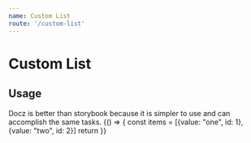 ```yaml
---
name: Custom List
route: '/custom-list'
---
```



# Custom List

<PropsTable of={CustomList} />

## Usage

Docz is better than storybook because it is simpler to use and can accomplish the same tasks.
<Playground>
{() => {
const items = [{value: "one", id: 1},{value: "two", id: 2}]
return <CustomList items={items}/>
}}
</Playground>